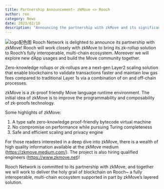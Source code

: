 ```yaml
---
title: Partnership Announcement~ zkMove <> Rooch
author: ren
category: News
date: 2023/02/10
description: "Announcing the partnership with zkMove and its significance, focusing on the integration of zk-rollup solutions into Rooch’s multi-chain ecosystem and the exploration of new dApp usages."
---
```



<PostHeader />

![logo配色图](https://user-images.githubusercontent.com/99104408/218180814-bc9e1a02-baee-42a4-bb46-46925f33f5bb.png)
Rooch Network is delighted to announce its partnership with zkMove! Rooch will work closely with zkMove to bring its zk-rollup solution to Rooch’s fully interoperable, multi-chain ecosystem. Moreover we will explore new dApp usages and build the Move community together.

Zero-knowledge rollups or zk-rollups are a next-gen Layer2 scaling solution that enable blockchains to validate transactions faster and maintain low gas fees compared to traditional Layer 1s via a combination of on and off-chain processes.

zkMove is a zk-proof friendly Move language runtime environment. The initial idea of zkMove is to improve the programmability and composability of zk-proofs technology.

Some highlights of zkMove:

1. A type safe zero-knowledge proof-friendly bytecode virtual machine
2. No compromise on performance while pursuing Turing completeness
3. Safe and efficient scaling and privacy engine

For those readers interested in a deep dive into zkMove, there is a wealth of high quality information available at the zkMove medium (https://zkmove.medium.com/). The project is also hiring qualified engineers (https://www.zkmove.net)!

Rooch Network is committed to its partnership with zkMove, and together we will work to deliver the holy grail of blockchain on Rooch~ a fully interoperable, multi-chain ecosystem supported in part by zkMove’s layered solution.
